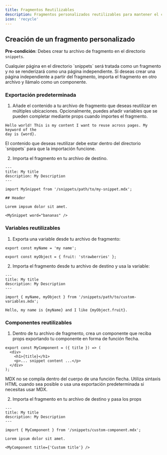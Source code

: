 ```yaml
---
title: Fragmentos Reutilizables
description: Fragmentos personalizados reutilizables para mantener el contenido sincronizado
icon: 'recycle'
---
```



<SnippetIntro />

## Creación de un fragmento personalizado

**Pre-condición**: Debes crear tu archivo de fragmento en el directorio `snippets`.

<Note>
  Cualquier página en el directorio `snippets` será tratada como un fragmento y no
  se renderizará como una página independiente. Si deseas crear una página independiente
  a partir del fragmento, importa el fragmento en otro archivo y llámalo como un
  componente.
</Note>

### Exportación predeterminada

1. Añade el contenido a tu archivo de fragmento que deseas reutilizar en múltiples
   ubicaciones. Opcionalmente, puedes añadir variables que se pueden completar mediante props
   cuando importes el fragmento.

```mdx snippets/my-snippet.mdx
Hello world! This is my content I want to reuse across pages. My keyword of the
day is {word}.
```

<Warning>
  El contenido que deseas reutilizar debe estar dentro del directorio `snippets`
  para que la importación funcione.
</Warning>

2. Importa el fragmento en tu archivo de destino.

```mdx destination-file.mdx
---
title: My title
description: My Description
---

import MySnippet from '/snippets/path/to/my-snippet.mdx';

## Header

Lorem impsum dolor sit amet.

<MySnippet word="bananas" />
```

### Variables reutilizables

1. Exporta una variable desde tu archivo de fragmento:

```mdx snippets/path/to/custom-variables.mdx
export const myName = 'my name';

export const myObject = { fruit: 'strawberries' };
```

2. Importa el fragmento desde tu archivo de destino y usa la variable:

```mdx destination-file.mdx
---
title: My title
description: My Description
---

import { myName, myObject } from '/snippets/path/to/custom-variables.mdx';

Hello, my name is {myName} and I like {myObject.fruit}.
```

### Componentes reutilizables

1. Dentro de tu archivo de fragmento, crea un componente que reciba props exportando
   tu componente en forma de función flecha.

```mdx snippets/custom-component.mdx
export const MyComponent = ({ title }) => (
  <div>
    <h1>{title}</h1>
    <p>... snippet content ...</p>
  </div>
);
```

<Warning>
  MDX no se compila dentro del cuerpo de una función flecha. Utiliza sintaxis HTML
  cuando sea posible o usa una exportación predeterminada si necesitas usar MDX.
</Warning>

2. Importa el fragmento en tu archivo de destino y pasa los props

```mdx destination-file.mdx
---
title: My title
description: My Description
---

import { MyComponent } from '/snippets/custom-component.mdx';

Lorem ipsum dolor sit amet.

<MyComponent title={'Custom title'} />
```
